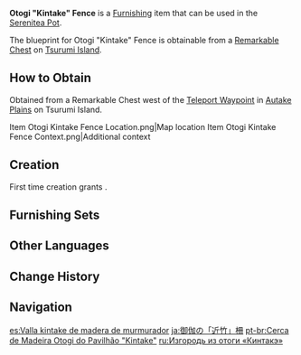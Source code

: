 {{Furnishing Infobox
|id             = 371217
|image          = Item Otogi Kintake Fence.png
|category       = Courtyard
|subcategory    = Courtyard Wall
|quality        = 2
|adeptal_energy = 30
|load           = 35
|reduced_load   = 24
|description    = An [[Otogi Wood]] wall that has long fallen into disrepair. The "kintake" crafting method involves a certain trade-off that makes boards not fit together very well, thus creating larger gaps between the wall panels that allow smaller animals to burrow their way into the courtyard and cause various disruptions.
|blueprint      = Remarkable Chest
}}
'''Otogi "Kintake" Fence''' is a [[Furnishing]] item that can be used in the [[Serenitea Pot]].

The blueprint for Otogi "Kintake" Fence is obtainable from a [[Remarkable Chest]] on [[Tsurumi Island]].

==How to Obtain==
Obtained from a Remarkable Chest west of the [[Teleport Waypoint]] in [[Autake Plains]] on Tsurumi Island.
<gallery>
Item Otogi Kintake Fence Location.png|Map location
Item Otogi Kintake Fence Context.png|Additional context
</gallery>

==Creation==
First time creation grants {{Item|Trust|24|x=30}}.
{{Recipe
|type = Creation
|time = 12h
|Otogi Wood = 4
|sort = Otogi Wood
}}

==Furnishing Sets==
{{Craft Usage}}

==Other Languages==
{{Other Languages
|default_hidden = 1
|en      = Otogi "Kintake" Fence
|zhs     = 御伽木「近竹」围栏
|zhs_rm  = Yùjiā-mù "Jìnzhú" Wéilán
|zht     = 御伽木「近竹」圍欄
|zht_rm  = Yùjiā-mù "Jìnzhú" Wéilán
|ja      = 御伽の「近竹」柵
|ja_rm   = Otogi no "Kintake" Saku{{Assumed}}
|ko      = 오토기나무 「킨타케」 울타리
|ko_rm   = Otoginamu "Kintake" Ultari
|es      = Valla kintake de madera de murmurador
|fr      = Clôture «&nbsp;Kintake&nbsp;» en bois de dulcinier
|ru      = Изгородь из отоги «Кинтакэ»
|th      = รั้วสวน "Kintake" ไม้ Otogi
|th_rm   = 
|vi      = Hàng Rào "Kintake" Gỗ Otogi
|de      = „Kintake“-Zaun aus Otogi-Holz
|id      = Pagar Otogi "Kintake"
|pt      = Cerca de Madeira Otogi do Pavilhão "Kintake"
|tr      = Otogi "Kintake" Bahçe Çiti
|it      = Recinto Kintake in legno Otogi
}}

==Change History==
{{Change History|2.2}}

==Navigation==
{{Furnishing Navbox|exterior}}

[[es:Valla kintake de madera de murmurador]]
[[ja:御伽の「近竹」柵]]
[[pt-br:Cerca de Madeira Otogi do Pavilhão "Kintake"]]
[[ru:Изгородь из отоги «Кинтакэ»]]
